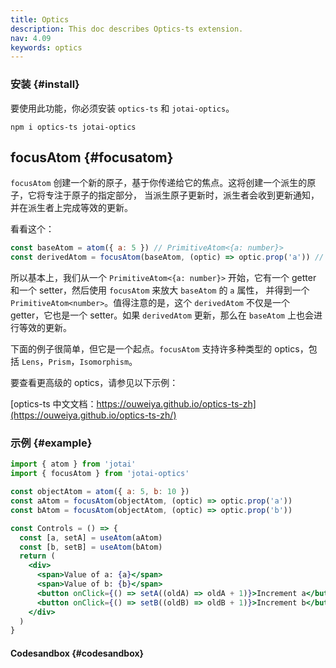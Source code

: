 ```yaml
---
title: Optics
description: This doc describes Optics-ts extension.
nav: 4.09
keywords: optics
---
```


### 安装 {#install}

要使用此功能，你必须安装 `optics-ts` 和 `jotai-optics`。

```
npm i optics-ts jotai-optics
```

## focusAtom {#focusatom}

`focusAtom` 创建一个新的原子，基于你传递给它的焦点。这将创建一个派生的原子，它将专注于原子的指定部分，
当派生原子更新时，派生者会收到更新通知，并在派生者上完成等效的更新。

看看这个：

```js
const baseAtom = atom({ a: 5 }) // PrimitiveAtom<{a: number}>
const derivedAtom = focusAtom(baseAtom, (optic) => optic.prop('a')) // PrimitiveAtom<number>
```

所以基本上，我们从一个 `PrimitiveAtom<{a: number}>` 开始，它有一个 getter 和一个 setter，然后使用 `focusAtom` 来放大 `baseAtom` 的 `a` 属性，
并得到一个 `PrimitiveAtom<number>`。值得注意的是，这个 `derivedAtom` 不仅是一个 getter，它也是一个 setter。如果 `derivedAtom` 更新，那么在 `baseAtom` 上也会进行等效的更新。

下面的例子很简单，但它是一个起点。`focusAtom` 支持许多种类型的 optics，包括 `Lens`，`Prism`，`Isomorphism`。

要查看更高级的 optics，请参见以下示例：

[optics-ts 中文文档：https://ouweiya.github.io/optics-ts-zh](https://ouweiya.github.io/optics-ts-zh/)

### 示例 {#example}

```jsx
import { atom } from 'jotai'
import { focusAtom } from 'jotai-optics'

const objectAtom = atom({ a: 5, b: 10 })
const aAtom = focusAtom(objectAtom, (optic) => optic.prop('a'))
const bAtom = focusAtom(objectAtom, (optic) => optic.prop('b'))

const Controls = () => {
  const [a, setA] = useAtom(aAtom)
  const [b, setB] = useAtom(bAtom)
  return (
    <div>
      <span>Value of a: {a}</span>
      <span>Value of b: {b}</span>
      <button onClick={() => setA((oldA) => oldA + 1)}>Increment a</button>
      <button onClick={() => setB((oldB) => oldB + 1)}>Increment b</button>
    </div>
  )
}
```

#### Codesandbox {#codesandbox}

<CodeSandbox id="nsy4u8" />
